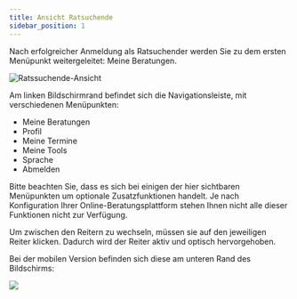 ```yaml
---
title: Ansicht Ratsuchende
sidebar_position: 1
---
```



Nach erfolgreicher Anmeldung als Ratsuchender werden Sie zu dem ersten Menüpunkt weitergeleitet: <UIElement>Meine Beratungen</UIElement>.

![Ratssuchende-Ansicht](../../../static/img/images-onlineberatung/04_Ansicht_Ratsuchende/01_Screenshot.png)

Am linken Bildschirmrand befindet sich die Navigationsleiste, mit verschiedenen Menüpunkten:

<ul>
  <li>
    <UIElement>Meine Beratungen</UIElement>
  </li>
  <li>
    <UIElement>Profil</UIElement>
  </li>
  <li>
    <UIElement>Meine Termine</UIElement>
  </li>
  <li>
    <UIElement>Meine Tools</UIElement>
  </li>
  <li>
    <UIElement>Sprache</UIElement>
  </li>
  <li>
    <UIElement>Abmelden</UIElement>
  </li>
</ul>

<PrimaryNote>
  Bitte beachten Sie, dass es sich bei einigen der hier sichtbaren Menüpunkten
  um optionale Zusatzfunktionen handelt. Je nach Konfiguration Ihrer
  Online-Beratungsplattform stehen Ihnen nicht alle dieser Funktionen nicht zur
  Verfügung.
</PrimaryNote>

Um zwischen den Reitern zu wechseln, müssen sie auf den jeweiligen Reiter klicken. Dadurch wird der Reiter aktiv und optisch hervorgehoben.

Bei der mobilen Version befinden sich diese am unteren Rand des Bildschirms:

<p>
  <img
    src={useBaseUrl(
      "/img/images-onlineberatung/04_Ansicht_Ratsuchende/02_Screenshot.png"
    )}
    style={{ width: "250px" }}
  />
</p>
